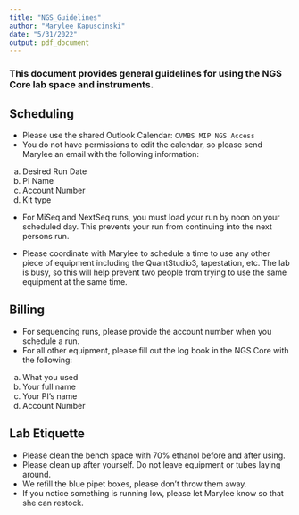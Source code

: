 ```yaml
---
title: "NGS_Guidelines"
author: "Marylee Kapuscinski"
date: "5/31/2022"
output: pdf_document
---
```


### This document provides general guidelines for using the NGS Core lab space and instruments.

## Scheduling
- Please use the shared Outlook Calendar: `CVMBS MIP NGS Access`
- You do not have permissions to edit the calendar, so please send Marylee an email with the following information:
a) Desired Run Date
b) PI Name
c) Account Number
d) Kit type

- For MiSeq and NextSeq runs, you must load your run by noon on your scheduled day. This prevents your run from continuing into the next persons run. 

- Please coordinate with Marylee to schedule a time to use any other piece of equipment including the QuantStudio3, tapestation, etc. The lab is busy, so this will help prevent two people from trying to use the same equipment at the same time.

## Billing
- For sequencing runs, please provide the account number when you schedule a run. 
- For all other equipment, please fill out the log book in the NGS Core with the following: 
a) What you used
b) Your full name
c) Your PI's name
d) Account Number

## Lab Etiquette
- Please clean the bench space with 70% ethanol before and after using.
- Please clean up after yourself. Do not leave equipment or tubes laying around. 
- We refill the blue pipet boxes, please don't throw them away.
- If you notice something is running low, please let Marylee know so that she can restock. 

